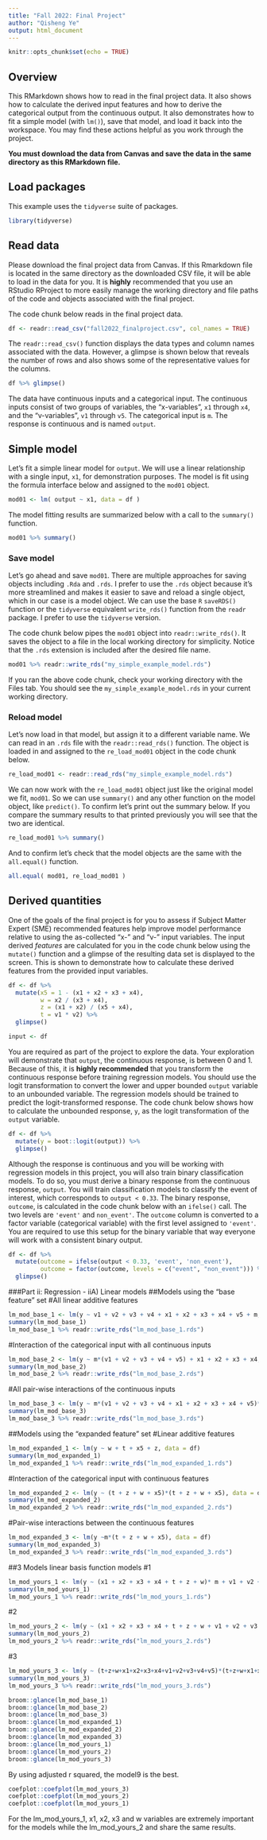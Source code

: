 ```yaml
---
title: "Fall 2022: Final Project"
author: "Qisheng Ye"
output: html_document
---
```


```r
knitr::opts_chunk$set(echo = TRUE)
```

## Overview

This RMarkdown shows how to read in the final project data. It also shows how to calculate the derived input features and how to derive the categorical output from the continuous output. It also demonstrates how to fit a simple model (with `lm()`), save that model, and load it back into the workspace. You may find these actions helpful as you work through the project.  

**You must download the data from Canvas and save the data in the same directory as this RMarkdown file.**  

## Load packages

This example uses the `tidyverse` suite of packages.  

```r
library(tidyverse)
```

## Read data

Please download the final project data from Canvas. If this Rmarkdown file is located in the same directory as the downloaded CSV file, it will be able to load in the data for you. It is **highly** recommended that you use an RStudio RProject to more easily manage the working directory and file paths of the code and objects associated with the final project.  

The code chunk below reads in the final project data.  

```r
df <- readr::read_csv("fall2022_finalproject.csv", col_names = TRUE)
```

The `readr::read_csv()` function displays the data types and column names associated with the data. However, a glimpse is shown below that reveals the number of rows and also shows some of the representative values for the columns.  

```r
df %>% glimpse()
```

The data have continuous inputs and a categorical input. The continuous inputs consist of two groups of variables, the "x-variables", `x1` through `x4`, and the "v-variables", `v1` through `v5`. The categorical input is `m`. The response is continuous and is named `output`.  


## Simple model

Let's fit a simple linear model for `output`. We will use a linear relationship with a single input, `x1`, for demonstration purposes. The model is fit using the formula interface below and assigned to the `mod01` object.  

```r
mod01 <- lm( output ~ x1, data = df )
```


The model fitting results are summarized below with a call to the `summary()` function.  

```r
mod01 %>% summary()
```

### Save model

Let’s go ahead and save `mod01`. There are multiple approaches for saving objects including `.Rda` and `.rds`. I prefer to use the `.rds` object because it’s more streamlined and makes it easier to save and reload a single object, which in our case is a model object. We can use the base `R` `saveRDS()` function or the `tidyverse` equivalent `write_rds()` function from the `readr` package. I prefer to use the `tidyverse` version.

The code chunk below pipes the `mod01` object into `readr::write_rds()`. It saves the object to a file in the local working directory for simplicity. Notice that the `.rds` extension is included after the desired file name.  

```r
mod01 %>% readr::write_rds("my_simple_example_model.rds")
```

If you ran the above code chunk, check your working directory with the Files tab. You should see the `my_simple_example_model.rds` in your current working directory.

### Reload model

Let’s now load in that model, but assign it to a different variable name. We can read in an `.rds` file with the `readr::read_rds()` function. The object is loaded in and assigned to the `re_load_mod01` object in the code chunk below.  

```r
re_load_mod01 <- readr::read_rds("my_simple_example_model.rds")
```


We can now work with the `re_load_mod01` object just like the original model we fit, `mod01`. So we can use `summary()` and any other function on the model object, like `predict()`. To confirm let’s print out the summary below. If you compare the summary results to that printed previously you will see that the two are identical.  

```r
re_load_mod01 %>% summary()
```

And to confirm let's check that the model objects are the same with the `all.equal()` function.  

```r
all.equal( mod01, re_load_mod01 )
```

## Derived quantities

One of the goals of the final project is for you to assess if Subject Matter Expert (SME) recommended features help improve model performance relative to using the as-collected "x-" and "v-" input variables. The input derived *features* are calculated for you in the code chunk below using the `mutate()` function and a glimpse of the resulting data set is displayed to the screen. This is shown to demonstrate how to calculate these derived features from the provided input variables.  

```r
df <- df %>% 
  mutate(x5 = 1 - (x1 + x2 + x3 + x4),
         w = x2 / (x3 + x4),
         z = (x1 + x2) / (x5 + x4),
         t = v1 * v2) %>% 
  glimpse()

input <- df
```


You are required as part of the project to explore the data. Your exploration will demonstrate that `output`, the continuous response, is between 0 and 1. Because of this, it is **highly recommended** that you transform the continuous response before training regression models. You should use the logit transformation to convert the lower and upper bounded `output` variable to an unbounded variable. The regression models should be trained to predict the logit-transformed response. The code chunk below shows how to calculate the unbounded response, `y`, as the logit transformation of the `output` variable.  

```r
df <- df %>% 
  mutate(y = boot::logit(output)) %>% 
  glimpse()
```



Although the response is continuous and you will be working with regression models in this project, you will also train binary classification models. To do so, you must derive a binary response from the continuous response, `output`. You will train classification models to classify the event of interest, which corresponds to `output < 0.33`. The binary response, `outcome`, is calculated in the code chunk below with an `ifelse()` call. The two levels are `'event'` and `non_event'`. The `outcome` column is converted to a factor variable (categorical variable) with the first level assigned to `'event'`. You are required to use this setup for the binary variable that way everyone will work with a consistent binary output.  

```r
df <- df %>% 
  mutate(outcome = ifelse(output < 0.33, 'event', 'non_event'),
         outcome = factor(outcome, levels = c("event", "non_event"))) %>% 
  glimpse()
```


###Part ii: Regression - iiA) Linear models
##Models using the “base feature” set
#All linear additive features
```r
lm_mod_base_1 <- lm(y ~ v1 + v2 + v3 + v4 + x1 + x2 + x3 + x4 + v5 + m, data = df)
summary(lm_mod_base_1)
lm_mod_base_1 %>% readr::write_rds("lm_mod_base_1.rds")
```
#Interaction of the categorical input with all continuous inputs
```r
lm_mod_base_2 <- lm(y ~ m*(v1 + v2 + v3 + v4 + v5) + x1 + x2 + x3 + x4, data = df)
summary(lm_mod_base_2)
lm_mod_base_2 %>% readr::write_rds("lm_mod_base_2.rds")
```
#All pair-wise interactions of the continuous inputs
```r
lm_mod_base_3 <- lm(y ~ m*(v1 + v2 + v3 + v4 + x1 + x2 + x3 + x4 + v5)*(v5 + x1 + x2 + x3 + x4 + v1 + v2 + v3 + v4), data = df)
summary(lm_mod_base_3)
lm_mod_base_3 %>% readr::write_rds("lm_mod_base_3.rds")
```

##Models using the “expanded feature” set
#Linear additive features
```r
lm_mod_expanded_1 <- lm(y ~ w + t + x5 + z, data = df)
summary(lm_mod_expanded_1)
lm_mod_expanded_1 %>% readr::write_rds("lm_mod_expanded_1.rds")
```

#Interaction of the categorical input with continuous features
```r
lm_mod_expanded_2 <- lm(y ~ (t + z + w + x5)*(t + z + w + x5), data = df)
summary(lm_mod_expanded_2)
lm_mod_expanded_2 %>% readr::write_rds("lm_mod_expanded_2.rds")
```

#Pair-wise interactions between the continuous features
```r
lm_mod_expanded_3 <- lm(y ~m*(t + z + w + x5), data = df)
summary(lm_mod_expanded_3)
lm_mod_expanded_3 %>% readr::write_rds("lm_mod_expanded_3.rds")
```

##3 Models linear basis function models
#1
```r
lm_mod_yours_1 <- lm(y ~ (x1 + x2 + x3 + x4 + t + z + w)* m + v1 + v2 + v3 + v4 + v5, data = df)
summary(lm_mod_yours_1)
lm_mod_yours_1 %>% readr::write_rds("lm_mod_yours_1.rds")
```

#2
```r
lm_mod_yours_2 <- lm(y ~ (x1 + x2 + x3 + x4 + t + z + w + v1 + v2 + v3 + v4 + v5)*m, data = df)
summary(lm_mod_yours_2)
lm_mod_yours_2 %>% readr::write_rds("lm_mod_yours_2.rds")
```

#3
```r
lm_mod_yours_3 <- lm(y ~ (t+z+w+x1+x2+x3+x4+v1+v2+v3+v4+v5)*(t+z+w+x1+x2+x3+x4+v1+v2+v3+v4+v5)+m, data = df)
summary(lm_mod_yours_3)
lm_mod_yours_3 %>% readr::write_rds("lm_mod_yours_3.rds")
```

```r
broom::glance(lm_mod_base_1)
broom::glance(lm_mod_base_2)
broom::glance(lm_mod_base_3)
broom::glance(lm_mod_expanded_1)
broom::glance(lm_mod_expanded_2)
broom::glance(lm_mod_expanded_3)
broom::glance(lm_mod_yours_1)
broom::glance(lm_mod_yours_2)
broom::glance(lm_mod_yours_3)
```
By using adjusted r squared, the model9 is the best.

```r
coefplot::coefplot(lm_mod_yours_3)
coefplot::coefplot(lm_mod_yours_2)
coefplot::coefplot(lm_mod_yours_1)
```

For the lm_mod_yours_1, x1, x2, x3 and w variables are extremely important for the models while the lm_mod_yours_2 and share the same results.